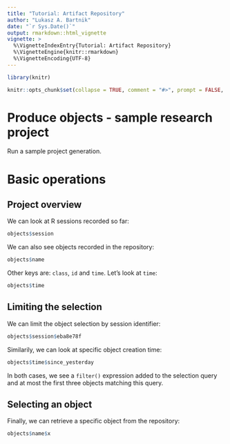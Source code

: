 ```yaml
---
title: "Tutorial: Artifact Repository"
author: "Lukasz A. Bartnik"
date: "`r Sys.Date()`"
output: rmarkdown::html_vignette
vignette: >
  %\VignetteIndexEntry{Tutorial: Artifact Repository}
  %\VignetteEngine{knitr::rmarkdown}
  %\VignetteEncoding{UTF-8}
---
```


```r
library(knitr)

knitr::opts_chunk$set(collapse = TRUE, comment = "#>", prompt = FALSE, echo = TRUE)
```


# Produce objects - sample research project

Run a sample project generation.


# Basic operations

## Project overview

We can look at R sessions recorded so far:

```r
objects$session
```

We can also see objects recorded in the repository:

```r
objects$name
```

Other keys are: `class`, `id` and `time`. Let's look at `time`:

```r
objects$time
```


## Limiting the selection

We can limit the object selection by session identifier:

```r
objects$session$eba8e78f
```

Similarily, we can look at specific object creation time:

```r
objects$time$since_yesterday
```

In both cases, we see a `filter()` expression added to the selection
query and at most the first three objects matching this query.


## Selecting an object

Finally, we can retrieve a specific object from the repository:

```r
objects$name$x
```

